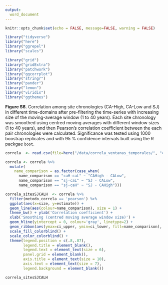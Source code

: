 ```yaml
---
output: 
  word_document
---
```


```r
knitr::opts_chunk$set(echo = FALSE, message=FALSE, warning = FALSE)
```

```r
library("tidyverse")
library("here")
library("ggrepel")
library("scales")

library("grid")
library("gridExtra")
library("patchwork")
library("ggcorrplot")
library("stringr")
library("pander")
library("lemon")
library("viridis")
library("ggthemes")
```

**Figure S6.** Correlation among site chronologies (CA-High, CA-Low and SJ) in different time-domains after pre-filtering the time-series with increasing size of the moving-average window (1 to 40 years). Each site chronology was smoothed using centred moving averages with different window sizes (1 to 40 years), and then Pearson's correlation coefficient between the each pair chronologies were calculated. Significance was tested using 1000 boostrap replicates and with 95 % confidence intervals built using the R packgae `boot`. 

```r
correla  <- read.csv(file=here("/data/correla_ventanas_temporales/", "correla_chronos.csv"), header = TRUE)

correla <- correla %>% 
  mutate(
    name_comparison = as.factor(case_when(
      name_comparison == "caH-caL" ~ "CAHigh - CALow",
      name_comparison == "sj-caL" ~ "SJ - CALow",
      name_comparison == "sj-caH" ~ "SJ - CAHigh")))
```

```r
correla_sitesSJCALH  <- correla %>% 
  filter(metodo_correla == 'pearson') %>%
  ggplot(aes(x=size, y=estimate)) + 
  geom_line(aes(colour=name_comparison), size = 1) + 
  theme_bw() + ylab('Correlation coefficient') +
  xlab('Smoothing (centred moving average window size)') + 
  geom_hline(yintercept = 0, colour='gray', linetype=2) + 
  geom_ribbon(aes(ymax=ci_upper, ymin=ci_lower, fill=name_comparison), alpha=0.3) + 
  scale_fill_colorblind() + 
  scale_color_colorblind() +
  theme(legend.position = c(.8,.87), 
        legend.title = element_blank(), 
        legend.text = element_text(size = 6),
        panel.grid = element_blank(), 
        axis.title = element_text(size = 10), 
        axis.text = element_text(size = 7),
        legend.background = element_blank())
```

```r
correla_sitesSJCALH
```
